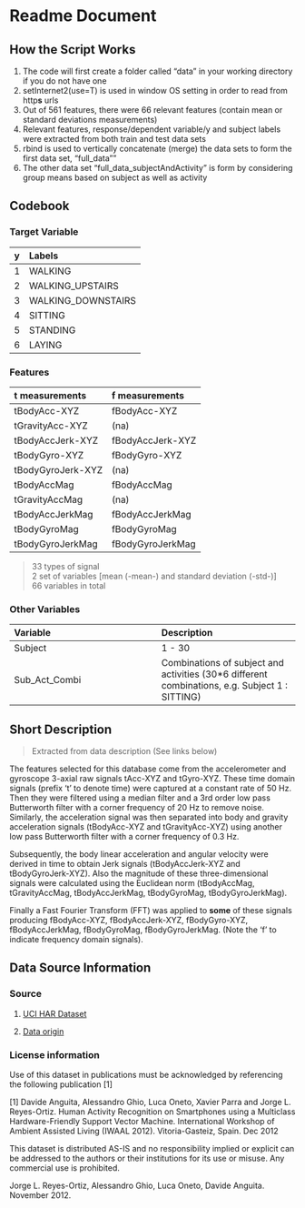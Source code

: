 # Readme Document

## How the Script Works

1. The code will first create a folder called "data" in your working directory if you do not have one
2. setInternet2(use=T) is used in window OS setting in order to read from http**s** urls
3. Out of 561 features, there were 66 relevant features (contain mean or standard deviations measurements)
4. Relevant features,  response/dependent variable/y and subject labels were extracted from both train and test data sets
5. rbind is used to vertically concatenate (merge) the data sets to form the first data set, "full_data""
6. The other data set "full_data_subjectAndActivity" is form by considering group means based on subject as well as activity

## Codebook

### Target Variable

y     | Labels
----- | :---------|
1     | WALKING
2     | WALKING_UPSTAIRS
3     | WALKING_DOWNSTAIRS
4     | SITTING
5     | STANDING
6     | LAYING

### Features

t measurements      | f measurements
:------------------ | :---------------
tBodyAcc-XYZ        | fBodyAcc-XYZ
tGravityAcc-XYZ     | (na)
tBodyAccJerk-XYZ    | fBodyAccJerk-XYZ
tBodyGyro-XYZ       | fBodyGyro-XYZ
tBodyGyroJerk-XYZ   | (na)
tBodyAccMag         | fBodyAccMag
tGravityAccMag      | (na)
tBodyAccJerkMag     | fBodyAccJerkMag
tBodyGyroMag        | fBodyGyroMag
tBodyGyroJerkMag    | fBodyGyroJerkMag

> 33 types of signal  
> 2 set of variables [mean (-mean-) and standard deviation (-std-)]  
> 66 variables in total 
 
### Other Variables
Variable      | Description
:-------------|:------------
Subject       | 1 - 30
Sub_Act_Combi | Combinations of subject and activities (30*6 different combinations, e.g. Subject 1 : SITTING)

## Short Description 
> Extracted from data description (See links below)

The features selected for this database come from the accelerometer and gyroscope 3-axial raw signals tAcc-XYZ and tGyro-XYZ. These time domain signals (prefix 't' to denote time) were captured at a constant rate of 50 Hz. Then they were filtered using a median filter and a 3rd order low pass Butterworth filter with a corner frequency of 20 Hz to remove noise. Similarly, the acceleration signal was then separated into body and gravity acceleration signals (tBodyAcc-XYZ and tGravityAcc-XYZ) using another low pass Butterworth filter with a corner frequency of 0.3 Hz. 

Subsequently, the body linear acceleration and angular velocity were derived in time to obtain Jerk signals (tBodyAccJerk-XYZ and tBodyGyroJerk-XYZ). Also the magnitude of these three-dimensional signals were calculated using the Euclidean norm (tBodyAccMag, tGravityAccMag, tBodyAccJerkMag, tBodyGyroMag, tBodyGyroJerkMag). 

Finally a Fast Fourier Transform (FFT) was applied to **some** of these signals producing fBodyAcc-XYZ, fBodyAccJerk-XYZ, fBodyGyro-XYZ, fBodyAccJerkMag, fBodyGyroMag, fBodyGyroJerkMag. (Note the 'f' to indicate frequency domain signals). 

## Data Source Information
### Source
1. [UCI HAR Dataset](https://d396qusza40orc.cloudfront.net/getdata%2Fprojectfiles%2FUCI%20HAR%20Dataset.zip )

2. [Data origin](http://archive.ics.uci.edu/ml/datasets/Human+Activity+Recognition+Using+Smartphones )

### License information
Use of this dataset in publications must be acknowledged by referencing the following publication [1] 

[1] Davide Anguita, Alessandro Ghio, Luca Oneto, Xavier Parra and Jorge L. Reyes-Ortiz. Human Activity Recognition on Smartphones using a Multiclass Hardware-Friendly Support Vector Machine. International Workshop of Ambient Assisted Living (IWAAL 2012). Vitoria-Gasteiz, Spain. Dec 2012

This dataset is distributed AS-IS and no responsibility implied or explicit can be addressed to the authors or their institutions for its use or misuse. Any commercial use is prohibited.

Jorge L. Reyes-Ortiz, Alessandro Ghio, Luca Oneto, Davide Anguita. November 2012.